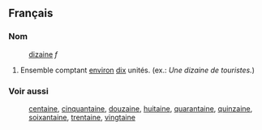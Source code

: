 ==Français==
===Nom===
:[[dizaine]] ''f''
#Ensemble comptant [[environ]] [[dix]] unités. (ex.: ''Une dizaine de touristes.'')
===Voir aussi===
:[[centaine]], [[cinquantaine]], [[douzaine]], [[huitaine]], [[quarantaine]], [[quinzaine]], [[soixantaine]], [[trentaine]], [[vingtaine]]
